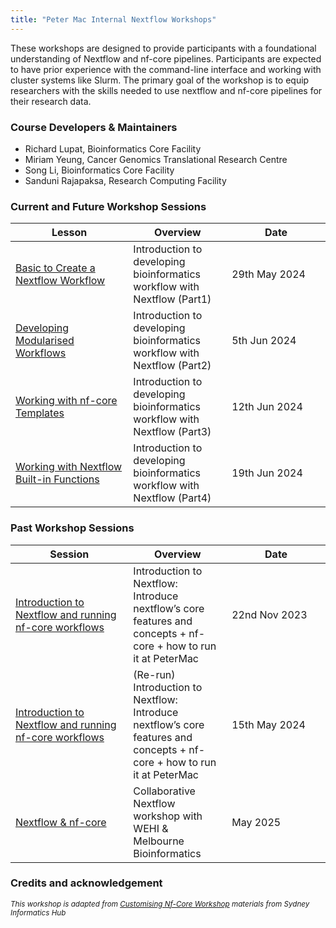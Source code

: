 ```yaml
---
title: "Peter Mac Internal Nextflow Workshops"
---
```


These workshops are designed to provide participants with a foundational understanding of Nextflow and nf-core pipelines. Participants are expected to have prior experience with the command-line interface and working with cluster systems like Slurm. The primary goal of the workshop is to equip researchers with the skills needed to use nextflow and nf-core pipelines for their research data. 

### Course Developers & Maintainers

- Richard Lupat, Bioinformatics Core Facility
- Miriam Yeung, Cancer Genomics Translational Research Centre
- Song Li, Bioinformatics Core Facility
- Sanduni Rajapaksa, Research Computing Facility

### Current and Future Workshop Sessions

| Lesson     | Overview | Date | 
|------------|----------| ---------- |
| [Basic to Create a Nextflow Workflow](./sessions/2_nf_dev_intro.html)| Introduction to developing bioinformatics workflow with Nextflow (Part1) | 29th May 2024 | 
| [Developing Modularised Workflows](./sessions/2_nf_dev_intro.html) | Introduction to developing bioinformatics workflow with Nextflow (Part2) | 5th Jun 2024 | 
| [Working with nf-core Templates](./sessions/2_nf_dev_intro.html) | Introduction to developing bioinformatics workflow with Nextflow (Part3) | 12th Jun 2024 | 
| [Working with Nextflow Built-in Functions](./sessions/2_nf_dev_intro.html) | Introduction to developing bioinformatics workflow with Nextflow (Part4) | 19th Jun 2024 | 

### Past Workshop Sessions

| Session     | Overview | Date | 
|------------|----------| ---------- |
| [Introduction to Nextflow and running nf-core workflows](./sessions/1_intro_run_nf.html)| Introduction to Nextflow: Introduce nextflow’s core features and concepts + nf-core + how to run it at PeterMac | 22nd Nov 2023 | 
| [Introduction to Nextflow and running nf-core workflows](./sessions/1_intro_run_nf.html)| (Re-run) Introduction to Nextflow: Introduce nextflow’s core features and concepts + nf-core + how to run it at PeterMac | 15th May 2024 | 
| [Nextflow & nf-core](https://pmcc-bioinformaticscore.github.io/nextflow-nf-core-workshop-2025_v2/) | Collaborative Nextflow workshop with WEHI & Melbourne Bioinformatics | May 2025 | 

### Credits and acknowledgement

^*This workshop is adapted from [Customising Nf-Core Workshop](https://sydney-informatics-hub.github.io/customising-nfcore-workshop) materials from Sydney Informatics Hub*^